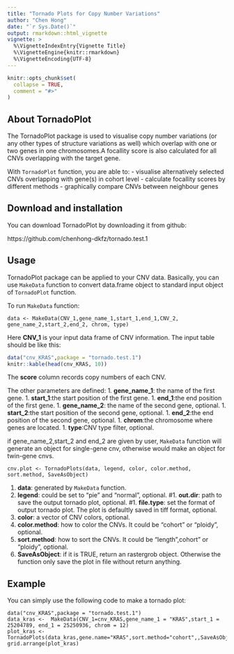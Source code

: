 ```yaml
---
title: "Tornado Plots for Copy Number Variations"
author: "Chen Hong"
date: "`r Sys.Date()`"
output: rmarkdown::html_vignette
vignette: >
  %\VignetteIndexEntry{Vignette Title}
  %\VignetteEngine{knitr::rmarkdown}
  %\VignetteEncoding{UTF-8}
---
```


```r
knitr::opts_chunk$set(
  collapse = TRUE,
  comment = "#>"
)
```

## About TornadoPlot

The TornadoPlot package is used to visualise copy number variations (or any other types of structure variations as well) which overlap with one or two genes in one chromosomes.A focallity score is also calculated for all CNVs overlapping with the target gene. 

With `TornadoPlot` function, you are able to:
- visualise alternatively selected CNVs overlapping with gene(s) in cohort level
- calculate focallity scores by different methods
- graphically compare CNVs between neighbour genes


## Download and installation

You can download TornadoPlot by downloading it from github:

https://github.com/chenhong-dkfz/tornado.test.1

## Usage

TornadoPlot package can be applied to your CNV data. Basically, you can use `MakeData` function to convert data.frame object to standard input object of `TornadoPlot` function. 

To run `MakeData` function:

```
data <- MakeData(CNV_1,gene_name_1,start_1,end_1,CNV_2, gene_name_2,start_2,end_2, chrom, type)

```

Here **CNV_1** is your input data frame of CNV information. The input table should be like this:


```r
data("cnv_KRAS",package = "tornado.test.1")
knitr::kable(head(cnv_KRAS, 10))
```

The **score** column records copy numbers of each CNV.


The other parameters are defined:
1. **gene_name_1**: the name of the first gene.
1. **start_1**:the start position of the first gene.
1. **end_1**:the end position of the first gene.
1. **gene_name_2**: the name of the second gene, optional.
1. **start_2**:the start position of the second gene, optional.
1. **end_2**:the end position of the second gene, optional.
1. **chrom**:the chromosome where genes are located.
1. **type**:CNV type filter, optional.

if gene_name_2,start_2 and end_2 are given by user, `MakeData` function will generate an object for single-gene cnv, otherwise would make an object for twin-gene cnvs. 



```
cnv.plot <- TornadoPlots(data, legend, color, color.method, sort.method, SaveAsObject)
```
1. **data**: generated by `MakeData` function.
1. **legend**: could be set to "pie" and "normal", optional.
#1. **out.dir**: path to save the output tornado plot, optional.
#1. **file.type**: set the format of output tornado plot. The plot is defaultly saved in tiff format, optional.
1. **color**: a vector of CNV colors, optional.
1. **color.method**: how to color the CNVs. It could be "cohort" or "ploidy", optional.
1. **sort.method**: how to sort the CNVs. It could be "length",cohort" or "ploidy", optional.
1. **SaveAsObject**: if it is TRUE, return an rastergrob object. Otherwise the function only save the plot in file without return anything.

## Example

You can simply use the following code to make a tornado plot:
```
data("cnv_KRAS",package = "tornado.test.1")
data_kras <-  MakeData(CNV_1=cnv_KRAS,gene_name_1 = "KRAS",start_1 = 25204789, end_1 = 25250936, chrom = 12)
plot_kras <- TornadoPlots(data_kras,gene.name="KRAS",sort.method="cohort",,SaveAsObject=T)
grid.arrange(plot_kras)
```



